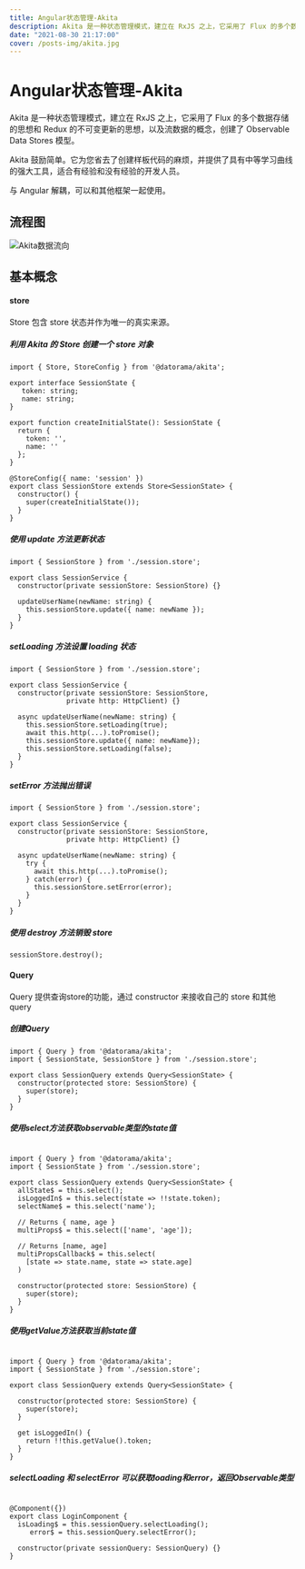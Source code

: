 ```yaml
---
title: Angular状态管理-Akita
description: Akita 是一种状态管理模式，建立在 RxJS 之上，它采用了 Flux 的多个数据存储的思想和 Redux 的不可变更新的思想，以及流数据的概念，创建了 Observable Data Stores 模型。
date: "2021-08-30 21:17:00"
cover: /posts-img/akita.jpg
---
```


# Angular状态管理-Akita

Akita 是一种状态管理模式，建立在 RxJS 之上，它采用了 Flux 的多个数据存储的思想和 Redux 的不可变更新的思想，以及流数据的概念，创建了 Observable Data Stores 模型。

Akita 鼓励简单。它为您省去了创建样板代码的麻烦，并提供了具有中等学习曲线的强大工具，适合有经验和没有经验的开发人员。

与 Angular 解耦，可以和其他框架一起使用。

## 流程图

![Akita数据流向](/posts-img/akita.jpg)

## 基本概念

#### store

Store 包含 store 状态并作为唯一的真实来源。

##### 利用 Akita 的 Store 创建一个 store 对象

```
import { Store, StoreConfig } from '@datorama/akita';

export interface SessionState {
   token: string;
   name: string;
}

export function createInitialState(): SessionState {
  return {
    token: '',
    name: ''
  };
}

@StoreConfig({ name: 'session' })
export class SessionStore extends Store<SessionState> {
  constructor() {
    super(createInitialState());
  }
}
```

##### 使用 update 方法更新状态

```
import { SessionStore } from './session.store';

export class SessionService {
  constructor(private sessionStore: SessionStore) {}

  updateUserName(newName: string) {
    this.sessionStore.update({ name: newName });
  }
}
```

##### setLoading 方法设置 loading 状态

```
import { SessionStore } from './session.store';

export class SessionService {
  constructor(private sessionStore: SessionStore,
              private http: HttpClient) {}

  async updateUserName(newName: string) {
    this.sessionStore.setLoading(true);
    await this.http(...).toPromise();
    this.sessionStore.update({ name: newName});
    this.sessionStore.setLoading(false);
  }
}
```

##### setError 方法抛出错误

```
import { SessionStore } from './session.store';

export class SessionService {
  constructor(private sessionStore: SessionStore,
              private http: HttpClient) {}

  async updateUserName(newName: string) {
    try {
      await this.http(...).toPromise();
    } catch(error) {
      this.sessionStore.setError(error);
    }
  }
}
```

##### 使用 destroy 方法销毁 store

```
sessionStore.destroy();
```

#### Query

Query 提供查询store的功能，通过 constructor 来接收自己的 store 和其他 query

##### 创建Query

```
import { Query } from '@datorama/akita';
import { SessionState, SessionStore } from './session.store';

export class SessionQuery extends Query<SessionState> {  
  constructor(protected store: SessionStore) {
    super(store);
  }
}
```

##### 使用select方法获取observable类型的state值

```

import { Query } from '@datorama/akita';
import { SessionState } from './session.store';

export class SessionQuery extends Query<SessionState> {
  allState$ = this.select();
  isLoggedIn$ = this.select(state => !!state.token);
  selectName$ = this.select('name');

  // Returns { name, age }
  multiProps$ = this.select(['name', 'age']);

  // Returns [name, age]
  multiPropsCallback$ = this.select(
    [state => state.name, state => state.age]
  )
  
  constructor(protected store: SessionStore) {
    super(store);
  }
}
```

##### 使用getValue方法获取当前state值

```

import { Query } from '@datorama/akita';
import { SessionState } from './session.store';

export class SessionQuery extends Query<SessionState> {

  constructor(protected store: SessionStore) {
    super(store);
  }

  get isLoggedIn() {
    return !!this.getValue().token;
  }
}
```

##### selectLoading 和 selectError 可以获取loading和error，返回Observable类型

```

@Component({})
export class LoginComponent {
  isLoading$ = this.sessionQuery.selectLoading();
	 error$ = this.sessionQuery.selectError();

  constructor(private sessionQuery: SessionQuery) {}
}
```
